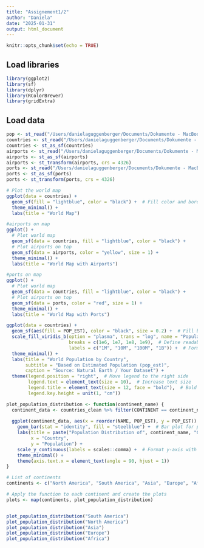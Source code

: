 ```yaml
---
title: "Assignement1/2"
author: "Daniela"
date: "2025-01-31"
output: html_document
---
```


```r
knitr::opts_chunk$set(echo = TRUE)
```

## Load libraries
```r
library(ggplot2)
library(sf)
library(dplyr)
library(RColorBrewer)
library(gridExtra)
```

## Load data
```r
pop <- st_read("/Users/danielaguggenberger/Documents/Dokumente - MacBook Air von Daniela/BSE/GeoSpatial/PS2/data/ne_110m_populated_places/ne_110m_populated_places.shp")
countries <- st_read("/Users/danielaguggenberger/Documents/Dokumente - MacBook Air von Daniela/BSE/GeoSpatial/PS2/data/ne_110m_admin_0_countries/ne_110m_admin_0_countries.shp")
countries <- st_as_sf(countries)
airports <- st_read("/Users/danielaguggenberger/Documents/Dokumente - MacBook Air von Daniela/BSE/GeoSpatial/PS2/data/ne_10m_airports/ne_10m_airports.shp")
airports <- st_as_sf(airports)
airports <- st_transform(airports, crs = 4326)
ports <- st_read("/Users/danielaguggenberger/Documents/Dokumente - MacBook Air von Daniela/BSE/GeoSpatial/PS2/data/ne_10m_ports/ne_10m_ports.shp")
ports <- st_as_sf(ports)
ports <- st_transform(ports, crs = 4326)
```

```r
# Plot the world map
ggplot(data = countries) +
  geom_sf(fill = "lightblue", color = "black") +  # Fill color and borders
  theme_minimal() + 
  labs(title = "World Map")

#airports on map
ggplot() +
  # Plot world map
  geom_sf(data = countries, fill = "lightblue", color = "black") +
  # Plot airports on top
  geom_sf(data = airports, color = "yellow", size = 1) +
  theme_minimal() +
  labs(title = "World Map with Airports")

#ports on map
ggplot() +
  # Plot world map
  geom_sf(data = countries, fill = "lightblue", color = "black") +
  # Plot airports on top
  geom_sf(data = ports, color = "red", size = 1) +
  theme_minimal() +
  labs(title = "World Map with Ports")
````

```r
ggplot(data = countries) +
  geom_sf(aes(fill = POP_EST), color = "black", size = 0.2) +  # Fill based on population
  scale_fill_viridis_b(option = "plasma", trans = "log", name = "Population", 
                       breaks = c(1e6, 1e7, 1e8, 1e9),  # Define readable breaks
                       labels = c("1M", "10M", "100M", "1B")) +  # Format labels
  theme_minimal() +
  labs(title = "World Population by Country",
       subtitle = "Based on Estimated Population (pop_est)",
       caption = "Source: Natural Earth / Your Dataset") +
  theme(legend.position = "right",  # Move legend to the right side
        legend.text = element_text(size = 10),  # Increase text size
        legend.title = element_text(size = 12, face = "bold"),  # Bold legend title
        legend.key.height = unit(1, "cm"))  
````

```r
plot_population_distribution <- function(continent_name) {
  continent_data <- countries_clean %>% filter(CONTINENT == continent_name)
  
  ggplot(continent_data, aes(x = reorder(NAME, POP_EST), y = POP_EST)) + 
    geom_bar(stat = "identity", fill = "steelblue") +  # Bar plot for population
    labs(title = paste("Population Distribution of", continent_name, "Countries"),
         x = "Country",
         y = "Population") +
    scale_y_continuous(labels = scales::comma) +  # Format y-axis with commas
    theme_minimal() +
    theme(axis.text.x = element_text(angle = 90, hjust = 1))
}

# List of continents
continents <- c("North America", "South America", "Asia", "Europe", "Africa")

# Apply the function to each continent and create the plots
plots <- map(continents, plot_population_distribution)


plot_population_distribution("South America")
plot_population_distribution("North America")
plot_population_distribution("Asia")
plot_population_distribution("Europe")
plot_population_distribution("Africa")
````

```r
````

